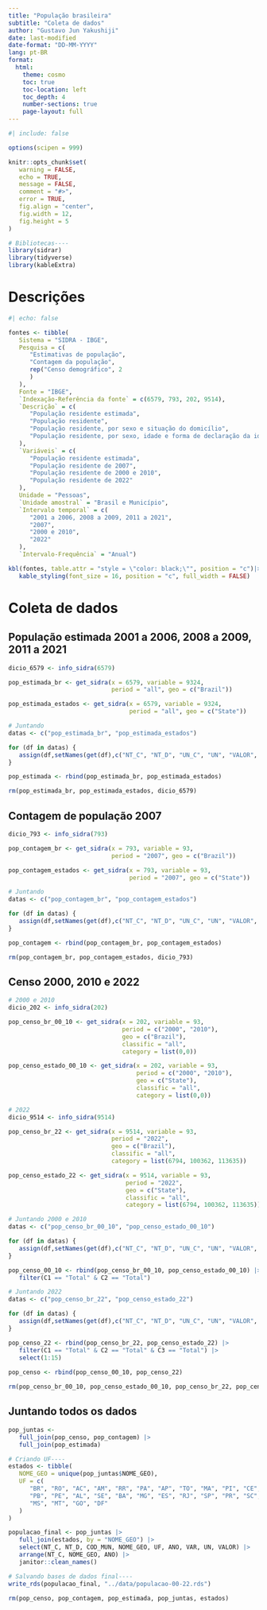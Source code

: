 ```yaml
---
title: "População brasileira"
subtitle: "Coleta de dados"
author: "Gustavo Jun Yakushiji"
date: last-modified
date-format: "DD-MM-YYYY"
lang: pt-BR
format: 
  html:
    theme: cosmo
    toc: true
    toc-location: left
    toc_depth: 4
    number-sections: true
    page-layout: full
---
```


```r
#| include: false

options(scipen = 999)

knitr::opts_chunk$set(
   warning = FALSE,
   echo = TRUE,
   message = FALSE,
   comment = "#>",
   error = TRUE,
   fig.align = "center",
   fig.width = 12,
   fig.height = 5
)

# Bibliotecas----
library(sidrar)
library(tidyverse)
library(kableExtra)
```

# Descrições

```r
#| echo: false

fontes <- tibble(
   Sistema = "SIDRA - IBGE",
   Pesquisa = c(
      "Estimativas de população",
      "Contagem da população",
      rep("Censo demográfico", 2
      )
   ),
   Fonte = "IBGE",
   `Indexação-Referência da fonte` = c(6579, 793, 202, 9514),
   `Descrição` = c(
      "População residente estimada", 
      "População residente", 
      "População residente, por sexo e situação do domicílio",
      "População residente, por sexo, idade e forma de declaração da idade"
   ),
   `Variáveis` = c(
      "População residente estimada", 
      "População residente de 2007", 
      "População residente de 2000 e 2010",
      "População residente de 2022"
   ),
   Unidade = "Pessoas",
   `Unidade amostral` = "Brasil e Município",
   `Intervalo temporal` = c(
      "2001 a 2006, 2008 a 2009, 2011 a 2021",
      "2007",
      "2000 e 2010",
      "2022"
   ),
   `Intervalo-Frequência` = "Anual")

kbl(fontes, table.attr = "style = \"color: black;\"", position = "c")|>
   kable_styling(font_size = 16, position = "c", full_width = FALSE)
```

# Coleta de dados

## População estimada 2001 a 2006, 2008 a 2009, 2011 a 2021

```r
dicio_6579 <- info_sidra(6579)

pop_estimada_br <- get_sidra(x = 6579, variable = 9324, 
                             period = "all", geo = c("Brazil")) 

pop_estimada_estados <- get_sidra(x = 6579, variable = 9324, 
                                  period = "all", geo = c("State"))
```

```r
# Juntando
datas <- c("pop_estimada_br", "pop_estimada_estados")

for (df in datas) {
   assign(df,setNames(get(df),c("NT_C", "NT_D", "UN_C", "UN", "VALOR", "COD_MUN", "NOME_GEO", "ANO_C", "ANO", "VAR_C", "VAR")))
}

pop_estimada <- rbind(pop_estimada_br, pop_estimada_estados)

rm(pop_estimada_br, pop_estimada_estados, dicio_6579)
```

## Contagem de população 2007

```r
dicio_793 <- info_sidra(793)

pop_contagem_br <- get_sidra(x = 793, variable = 93, 
                             period = "2007", geo = c("Brazil"))

pop_contagem_estados <- get_sidra(x = 793, variable = 93, 
                                  period = "2007", geo = c("State"))
```

```r
# Juntando
datas <- c("pop_contagem_br", "pop_contagem_estados")

for (df in datas) {
   assign(df,setNames(get(df),c("NT_C", "NT_D", "UN_C", "UN", "VALOR", "COD_MUN", "NOME_GEO", "ANO_C", "ANO", "VAR_C", "VAR")))
}

pop_contagem <- rbind(pop_contagem_br, pop_contagem_estados)

rm(pop_contagem_br, pop_contagem_estados, dicio_793)
```

## Censo 2000, 2010 e 2022

```r
# 2000 e 2010
dicio_202 <- info_sidra(202)

pop_censo_br_00_10 <- get_sidra(x = 202, variable = 93, 
                                period = c("2000", "2010"), 
                                geo = c("Brazil"), 
                                classific = "all", 
                                category = list(0,0))

pop_censo_estado_00_10 <- get_sidra(x = 202, variable = 93, 
                                    period = c("2000", "2010"), 
                                    geo = c("State"), 
                                    classific = "all", 
                                    category = list(0,0))

# 2022
dicio_9514 <- info_sidra(9514)

pop_censo_br_22 <- get_sidra(x = 9514, variable = 93, 
                             period = "2022", 
                             geo = c("Brazil"), 
                             classific = "all", 
                             category = list(6794, 100362, 113635))

pop_censo_estado_22 <- get_sidra(x = 9514, variable = 93, 
                                 period = "2022", 
                                 geo = c("State"), 
                                 classific = "all", 
                                 category = list(6794, 100362, 113635))
```

```r
# Juntando 2000 e 2010
datas <- c("pop_censo_br_00_10", "pop_censo_estado_00_10")

for (df in datas) {
   assign(df,setNames(get(df),c("NT_C", "NT_D", "UN_C", "UN", "VALOR", "COD_MUN", "NOME_GEO", "ANO_C", "ANO", "VAR_C", "VAR", "C1_C", "C1", "C2_C", "C2")))
}

pop_censo_00_10 <- rbind(pop_censo_br_00_10, pop_censo_estado_00_10) |> 
   filter(C1 == "Total" & C2 == "Total")

# Juntando 2022
datas <- c("pop_censo_br_22", "pop_censo_estado_22")

for (df in datas) {
   assign(df,setNames(get(df),c("NT_C", "NT_D", "UN_C", "UN", "VALOR", "COD_MUN", "NOME_GEO", "ANO_C", "ANO", "VAR_C", "VAR", "C1_C", "C1", "C2_C", "C2", "C3_C", "C3")))
}

pop_censo_22 <- rbind(pop_censo_br_22, pop_censo_estado_22) |> 
   filter(C1 == "Total" & C2 == "Total" & C3 == "Total") |> 
   select(1:15)
   
pop_censo <- rbind(pop_censo_00_10, pop_censo_22)

rm(pop_censo_br_00_10, pop_censo_estado_00_10, pop_censo_br_22, pop_censo_estado_22, pop_censo_00_10, pop_censo_22, dicio_202, dicio_9514, datas, df)
```

## Juntando todos os dados

```r
pop_juntas <- 
   full_join(pop_censo, pop_contagem) |> 
   full_join(pop_estimada)

# Criando UF----
estados <- tibble(
   NOME_GEO = unique(pop_juntas$NOME_GEO),
   UF = c(
      "BR", "RO", "AC", "AM", "RR", "PA", "AP", "TO", "MA", "PI", "CE", "RN",
      "PB", "PE", "AL", "SE", "BA", "MG", "ES", "RJ", "SP", "PR", "SC", "RS",
      "MS", "MT", "GO", "DF"
   )
)

populacao_final <- pop_juntas |> 
   full_join(estados, by = "NOME_GEO") |> 
   select(NT_C, NT_D, COD_MUN, NOME_GEO, UF, ANO, VAR, UN, VALOR) |> 
   arrange(NT_C, NOME_GEO, ANO) |> 
   janitor::clean_names()

# Salvando bases de dados final----
write_rds(populacao_final, "../data/populacao-00-22.rds")

rm(pop_censo, pop_contagem, pop_estimada, pop_juntas, estados)
```